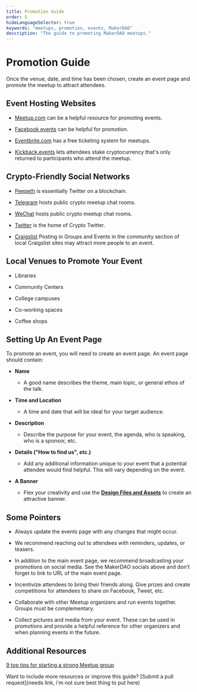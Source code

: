 ---
title: Promotion Guide
order: 5
hideLanguageSelector: true
keywords: "meetups, promotion, events, MakerDAO"
description: "The guide to promoting MakerDAO meetups."
---

# Promotion Guide

Once the venue, date, and time has been chosen, create an event page and promote the meetup to attract attendees.

## Event Hosting Websites

<List>

- [Meetup.com](https://www.meetup.com/) can be a helpful resource for promoting events.

- [Facebook events](https://www.facebook.com/help/572885262883136/?helpref=hc_fnav) can be helpful for promotion.

- [Eventbrite.com](https://www.eventbrite.com) has a free ticketing system for meetups.

- [Kickback.events](https://kickback.events) lets attendees stake cryptocurrency that's only returned to participants who attend the meetup.

</List>

## Crypto-Friendly Social Networks

<List>

- [Peepeth](https://peepeth.com/) is essentially Twitter on a blockchain.

- [Telegram](https://telegram.org/) hosts public crypto meetup chat rooms.

- [WeChat](https://web.wechat.com/) hosts public crypto meetup chat rooms.

- [Twitter](https://twitter.com/) is the home of Crypto Twitter.

- [Craigslist](https://www.craigslist.org/) Posting in Groups and Events in the community section of local Craigslist sites may attract more people to an event.

</List>

## Local Venues to Promote Your Event

<List>

- Libraries

- Community Centers

- College campuses

- Co-working spaces

- Coffee shops

</List>

## Setting Up An Event Page

To promote an event, you will need to create an event page. An event page should contain:

<List>

- **Name**
  * A good name describes the theme, main topic, or general ethos of the talk.

- **Time and Location**
  * A time and date that will be ideal for your target audience.

- **Description**
  * Describe the purpose for your event, the agenda, who is speaking, who is a sponsor, etc.

- **Details ("How to find us", etc.)**
  * Add any additional information unique to your event that a potential attendee would find helpful. This will vary depending on the event.

- **A Banner**
  * Flex your creativity and use the [**Design Files and Assets**](https://www.notion.so/makerdao/Maker-Brand-ac517c82ff9a43089d0db5bb2ee045a4) to create an attractive banner.

</List>

## Some Pointers

<List>

- Always update the events page with any changes that might occur.

- We recommend reaching out to attendees with reminders, updates, or teasers.

- In addition to the main event page, we recommend broadcasting your 
promotions on social media. See the MakerDAO socials above and don't forget to link to URL of the main event page.

- Incentivize attendees to bring their friends along. Give prizes and create competitions for attendees to share on Facebook, Tweet, etc.

- Collaborate with other Meetup organizers and run events together. Groups must be complementary.

- Collect pictures and media from your event. These can be used in promotions and provide a helpful reference for other organizers and when planning events in the future.

</List>

## Additional Resources

[9 top tips for starting a strong Meetup group](https://helpfullee.com/meetup-tips/)

<Callout>

Want to include more resources or improve this guide? [Submit a pull request](needs link, i'm not sure best thing to put here)

</Callout>
